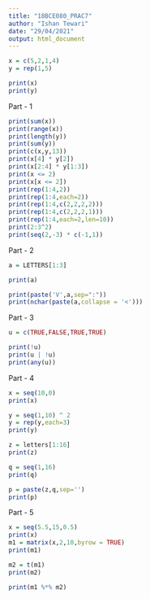 ```yaml
---
title: "18BCE080_PRAC7"
author: "Ishan Tewari"
date: "29/04/2021"
output: html_document
---
```


```r
x = c(5,2,1,4)
y = rep(1,5)

print(x)
print(y)

```


Part - 1
```r
print(sum(x))
print(range(x))
print(length(y))
print(sum(y))
print(c(x,y,13))
print(x[4] * y[2])
print(x[2:4] * y[1:3])
print(x <= 2)
print(x[x <= 2])
print(rep(1:4,2))
print(rep(1:4,each=2))
print(rep(1:4,c(2,2,2,2)))
print(rep(1:4,c(2,2,2,1)))
print(rep(1:4,each=2,len=10))
print(2:3^2)
print(seq(2,-3) * c(-1,1))
```


Part - 2
```r
a = LETTERS[1:3]

print(a)

print(paste('V',a,sep=":"))
print(nchar(paste(a,collapse = '<')))
```


Part - 3
```r
u = c(TRUE,FALSE,TRUE,TRUE)

print(!u)
print(u | !u)
print(any(u))
```


Part - 4
```r
x = seq(10,0)
print(x)

y = seq(1,10) ^ 2
y = rep(y,each=3)
print(y)

z = letters[1:16]
print(z)

q = seq(1,16)
print(q)

p = paste(z,q,sep='')
print(p)
```


Part - 5
```r
x = seq(5.5,15,0.5)
print(x)
m1 = matrix(x,2,10,byrow = TRUE)
print(m1)

m2 = t(m1)
print(m2)

print(m1 %*% m2)

```